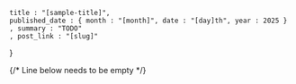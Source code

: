 
    title : "[sample-title]", 
    published_date : { month : "[month]", date : "[day]th", year : 2025 }
    , summary : "TODO"
    , post_link : "[slug]"
}

{/* Line below needs to be empty */}

